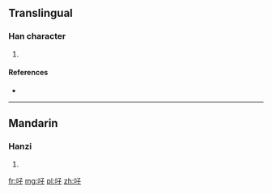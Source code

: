 ==Translingual==

===Han character===
{{Han char|rn=30|rad=口|as=03|sn=6|four=6704<sub>7</sub>|canj=口弓木 (RND)|ids=⿰[[口]][[子]]}}

# {{defn|Han|sort=口03}}

====References====
* {{Han ref|kx=0174.220|dkj=03285|dj=0387.150|hdz=10584.060|uh=5407|ud=21511|bh=C9C5|bd=51653}}

----

==Mandarin==

===Hanzi===
{{cmn-hanzi|pin=[[zǐ]] ([[zi3]])|wg=tzu<sup>3</sup>}}

# {{defn|lang=cmn|sort=口03}}

[[fr:吇]]
[[mg:吇]]
[[pl:吇]]
[[zh:吇]]